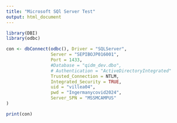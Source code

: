 ---
title: "Microsoft SQl Server Test"
output: html_document
---

```{r setup}
library(DBI)
library(odbc)

con <- dbConnect(odbc(), Driver = "SQLServer",
                 Server = "SEPIBOJP016001",
                 Port = 1433,
                 #Database = "qidm_dev.dbo",
                 # Authentication = "ActiveDirectoryIntegrated"
                 Trusted_Connection = NTLM,
                 Integrated_Security = TRUE,
                 uid = "villea04",
                 pwd = "Ingermanycovid2024",
                 Server_SPN = "MSSMCAMPUS"
)

print(con)







```

